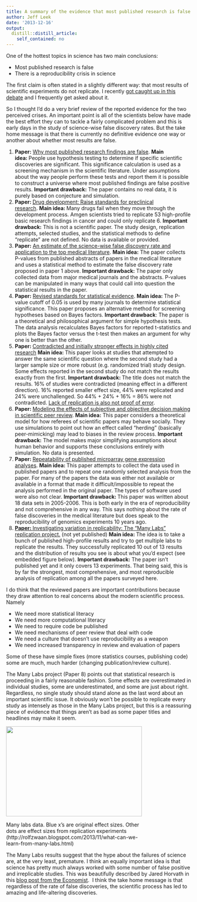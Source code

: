 ```yaml
---
title: A summary of the evidence that most published research is false
author: Jeff Leek
date: '2013-12-16'
output:
  distill::distill_article:
    self_contained: no
---
```


One of the hottest topics in science has two main conclusions:

  * Most published research is false
  * There is a reproducibility crisis in science

The first claim is often stated in a slightly different way: that most results of scientific experiments do not replicate. I recently [got caught up in this debate](http://simplystatistics.org/2013/09/25/is-most-science-false-the-titans-weigh-in/) and I frequently get asked about it.

So I thought I'd do a very brief review of the reported evidence for the two perceived crises. An important point is all of the scientists below have made the best effort they can to tackle a fairly complicated problem and this is early days in the study of science-wise false discovery rates. But the take home message is that there is currently no definitive evidence one way or another about whether most results are false.

  1. **Paper:** [Why most published research findings are false](http://www.plosmedicine.org/article/info:doi/10.1371/journal.pmed.0020124). **Main idea: **People use hypothesis testing to determine if specific scientific discoveries are significant. This significance calculation is used as a screening mechanism in the scientific literature. Under assumptions about the way people perform these tests and report them it is possible to construct a universe where most published findings are false positive results. **Important drawback:** The paper contains no real data, it is purely based on conjecture and simulation.
  2. **Paper: **[Drug development: Raise standards for preclinical research](http://www.nature.com/nature/journal/v483/n7391/full/483531a.html). **Main idea****: **Many drugs fail when they move through the development process. Amgen scientists tried to replicate 53 high-profile basic research findings in cancer and could only replicate 6. **Important drawback:** This is not a scientific paper. The study design, replication attempts, selected studies, and the statistical methods to define "replicate" are not defined. No data is available or provided.
  3. **Paper:** [An estimate of the science-wise false discovery rate and application to the top medical literature](http://biostatistics.oxfordjournals.org/content/early/2013/09/24/biostatistics.kxt007.abstract). **Main idea:** The paper collects P-values from published abstracts of papers in the medical literature and uses a statistical method to estimate the false discovery rate proposed in paper 1 above. **Important drawback:** The paper only collected data from major medical journals and the abstracts. P-values can be manipulated in many ways that could call into question the statistical results in the paper.
  4. **Paper:** [Revised standards for statistical evidence](http://www.pnas.org/content/early/2013/10/28/1313476110.abstract). **Main idea: **The P-value cutoff of 0.05 is used by many journals to determine statistical significance. This paper proposes an alternative method for screening hypotheses based on Bayes factors. **Important drawback**: The paper is a theoretical and philosophical argument for simple hypothesis tests. The data analysis recalculates Bayes factors for reported t-statistics and plots the Bayes factor versus the t-test then makes an argument for why one is better than the other.
  5. **Paper: **[Contradicted and initially stronger effects in highly cited research](http://jama.jamanetwork.com/article.aspx?articleid=201218) **Main idea: **This paper looks at studies that attempted to answer the same scientific question where the second study had a larger sample size or more robust (e.g. randomized trial) study design. Some effects reported in the second study do not match the results exactly from the first. **Important drawback: **The title does not match the results. 16% of studies were contradicted (meaning effect in a different direction). 16% reported smaller effect size, 44% were replicated and 24% were unchallenged. So 44% + 24% + 16% = 86% were not contradicted. [Lack of replication is also not proof of error](http://biostatistics.oxfordjournals.org/content/early/2013/09/24/biostatistics.kxt038.full).
  6. **Paper****: **[Modeling the effects of subjective and objective decision making in scientific peer review](http://www.nature.com/nature/journal/vaop/ncurrent/full/nature12786.html). **Main idea:** This paper considers a theoretical model for how referees of scientific papers may behave socially. They use simulations to point out how an effect called "herding" (basically peer-mimicking) may lead to biases in the review process. **Important drawback:** The model makes major simplifying assumptions about human behavior and supports these conclusions entirely with simulation. No data is presented.
  7. **Paper: **[Repeatability of published microarray gene expression analyses](http://www.nature.com/ng/journal/v41/n2/abs/ng.295.html). **Main idea: **This paper attempts to collect the data used in published papers and to repeat one randomly selected analysis from the paper. For many of the papers the data was either not available or available in a format that made it difficult/impossible to repeat the analysis performed in the original paper. The types of software used were also not clear. **Important drawback****: **This paper was written about 18 data sets in 2005-2006. This is both early in the era of reproducibility and not comprehensive in any way. This says nothing about the rate of false discoveries in the medical literature but does speak to the reproducibility of genomics experiments 10 years ago.
  8. [**Paper: **Investigating variation in replicability: The "Many Labs" replication project.](https://osf.io/wx7ck/) (not yet published) **Main idea****: **The idea is to take a bunch of published high-profile results and try to get multiple labs to replicate the results. They successfully replicated 10 out of 13 results and the distribution of results you see is about what you'd expect (see embedded figure below). **Important drawback:** The paper isn't published yet and it only covers 13 experiments. That being said, this is by far the strongest, most comprehensive, and most reproducible analysis of replication among all the papers surveyed here.

I do think that the reviewed papers are important contributions because they draw attention to real concerns about the modern scientific process. Namely

  * We need more statistical literacy
  * We need more computational literacy
  * We need to require code be published
  * We need mechanisms of peer review that deal with code
  * We need a culture that doesn't use reproducibility as a weapon
  * We need increased transparency in review and evaluation of papers

Some of these have simple fixes (more statistics courses, publishing code) some are much, much harder (changing publication/review culture).

The Many Labs project (Paper 8) points out that statistical research is proceeding in a fairly reasonable fashion. Some effects are overestimated in individual studies, some are underestimated, and some are just about right. Regardless, no single study should stand alone as the last word about an important scientific issue. It obviously won't be possible to replicate every study as intensely as those in the Many Labs project, but this is a reassuring piece of evidence that things aren't as bad as some paper titles and headlines may make it seem.

<div style="width: 379px" class="wp-caption aligncenter">
  <img alt="" src="http://2.bp.blogspot.com/-iEeV4FlwKsE/UpdaFts3fzI/AAAAAAAAAqw/OJjvoXG2e6g/s1600/Picture+73.png" width="369" height="244" />
  
  <p class="wp-caption-text">
    Many labs data. Blue x's are original effect sizes. Other dots are effect sizes from replication experiments (http://rolfzwaan.blogspot.com/2013/11/what-can-we-learn-from-many-labs.html)
  </p>
</div>

The Many Labs results suggest that the hype about the failures of science are, at the very least, premature. I think an equally important idea is that science has pretty much always worked with some number of false positive and irreplicable studies. This was beautifully described by Jared Horvath in this [blog post from the Economist](http://blogs.scientificamerican.com/guest-blog/2013/12/04/the-replication-myth-shedding-light-on-one-of-sciences-dirty-little-secrets/).  I think the take home message is that regardless of the rate of false discoveries, the scientific process has led to amazing and life-altering discoveries.

